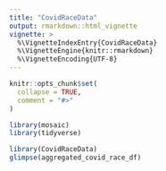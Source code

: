```yaml
---
title: "CovidRaceData"
output: rmarkdown::html_vignette
vignette: >
  %\VignetteIndexEntry{CovidRaceData}
  %\VignetteEngine{knitr::rmarkdown}
  %\VignetteEncoding{UTF-8}
---
```


```r
knitr::opts_chunk$set(
  collapse = TRUE,
  comment = "#>"
)

library(mosaic)
library(tidyverse)
```

```r
library(CovidRaceData)
glimpse(aggregated_covid_race_df)
```
